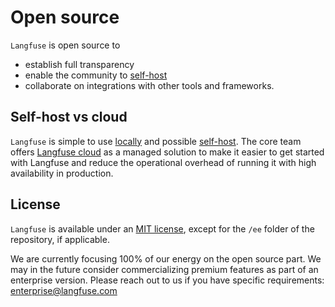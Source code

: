 # Open source

`Langfuse` is open source to

- establish full transparency
- enable the community to [self-host](/docs/self-host)
- collaborate on integrations with other tools and frameworks.

## Self-host vs cloud

`Langfuse` is simple to use [locally](/docs/local) and possible [self-host](/docs/self-host). The core team offers [Langfuse cloud](/docs/cloud) as a managed solution to make it easier to get started with Langfuse and reduce the operational overhead of running it with high availability in production.

## License

`Langfuse` is available under an [MIT license](https://github.com/langfuse/langfuse/blob/main/LICENSE), except for the `/ee` folder of the repository, if applicable.

We are currently focusing 100% of our energy on the open source part. We may in the future consider commercializing premium features as part of an enterprise version. Please reach out to us if you have specific requirements: enterprise@langfuse.com
